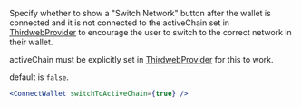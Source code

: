 Specify whether to show a "Switch Network" button after the wallet is connected and it is not connected to the activeChain set in [ThirdwebProvider](/references/react-native/ThirdwebProvider) to encourage the user to switch to the correct network in their wallet.

activeChain must be explicitly set in [ThirdwebProvider](/references/react-native/ThirdwebProvider) for this to work.

default is `false`.

```jsx
<ConnectWallet switchToActiveChain={true} />
```
